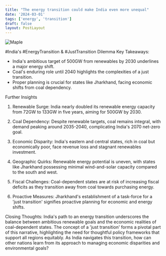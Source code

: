```yaml
---
title: "The energy transition could make India even more unequal"
date: '2024-03-01'
tags: ['energy', 'transition']
draft: false
layout: PostLayout
---
```


<div className="flex justify-center">
  <div className="my-1 w-full px-2 xl:my-1 xl:w-1/2 xl:px-2">
    <img src="https://web.archive.org/web/20240224011646im_/https://www.economist.com/cdn-cgi/image/width=1424,quality=80,format=auto/content-assets/images/20240106_ASP503.jpg" alt="Maple" className="mx-auto h-58 w-auto" />
  </div>
</div>

#India's #EnergyTransition & #JustTransition Dilemma
Key Takeaways:
- India's ambitious target of 500GW from renewables by 2030 underlines a major energy shift.
- Coal's enduring role until 2040 highlights the complexities of a just transition.
- Proper planning is crucial for states like Jharkhand, facing economic shifts from coal dependency.

Further Insights
1. Renewable Surge:
India nearly doubled its renewable energy capacity from 72GW to 133GW in five years, aiming for 500GW by 2030.

2. Coal Dependency:
Despite renewable targets, coal remains integral, with demand peaking around 2035-2040, complicating India's 2070 net-zero goal.

3. Economic Disparity:
India's eastern and central states, rich in coal but economically poor, face revenue loss and stagnant renewables investment.

4. Geographic Quirks:
Renewable energy potential is uneven, with states like Jharkhand possessing minimal wind-and-solar capacity compared to the south and west.

5. Fiscal Challenges:
Coal-dependent states are at risk of increasing fiscal deficits as they transition away from coal towards purchasing energy.

6. Proactive Measures:
Jharkhand's establishment of a task-force for a 'just transition' signifies proactive planning for economic and energy shifts.

Closing Thoughts:
India's path to an energy transition underscores the balance between ambitious renewable goals and the economic realities of coal-dependent states. The concept of a 'just transition' forms a pivotal part of this narrative, highlighting the need for thoughtful policy frameworks that support all regions equitably. As India navigates this transition, how can other nations learn from its approach to managing economic disparities and environmental goals?

